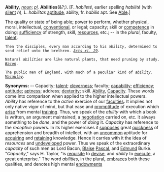 '''Ability''', ''[[noun (part of speech)|noun]]''; ''[[pl (source)|pl]].'' '''Abilities'''(&?;). [F. ''habilet&eacute;'', earlier spelling ''habilit&eacute;'' (with [[silent]] ''h''), L. ''habilitas'' [[aptitude]], ability, fr. ''habilis'' apt. See [[Able]].]

The quality or state of being able; power to perform, whether physical, moral, intellectual, [[conventional]], or legal; capacity; skill or [[competence]] in doing; [[sufficiency]] of strength, skill, [[resources]], etc.; -- in the ''plural'', faculty, [[talent]].

<code>Then the disciples, every man according to his ''ability'', determined to send relief unto the brethren. ''[[Acts xi. 29 (source)|Acts xi. 29]].''</code>

<code>Natural ''abilities'' are like natural plants, that need pruning by study. ''[[Bacon (source)|Bacon]].''</code>

<code>The public men of England, with much of a peculiar kind of ''ability''. ''[[Macaulay (source)|Macaulay]].''</code>

'''Synonyms:''' -- Capacity; [[talent]]; [[cleverness]]; faculty; [[capability]]; [[efficiency]]; [[aptitude]]; [[aptness]]; address; [[dexterity]]; skill. [[Ability]], [[Capacity]]. These words come into comparison when applied to the higher intellectual powers. ''Ability'' has reference to the ''active'' exercise of our [[faculties]]. It implies not only native vigor of mind, but that ease and [[promptitude]] of execution which [[arise]] from mental [[training]]. Thus, we speak of the ''ability'' with which a book is written, an argument maintained, a [[negotiation]] carried on, etc. It always something to be ''done'', and the power of ''doing'' it. ''Capacity'' has reference to the ''receptive'' powers. In its higher exercises it [[supposes]] great [[quickness]] of apprehension and breadth of intellect, with an [[uncommon]] aptitude for [[acquiring]] and [[retaining]] knowledge. Hence it carries with it the idea of ''resources'' and [[undeveloped]] power. Thus we speak of the extraordinary ''capacity'' of such men as Lord Bacon, [[Blaise]] [[Pascal]], and [[Edmund]] Burke. "''Capacity''," says H. Taylor, "is [[requisite]] to [[devise]], and ''ability'' to [[execute]], a great enterprise." The word ''abilities'', in the plural, [[embraces]] both these qualities, and denotes high mental [[endowments]]
